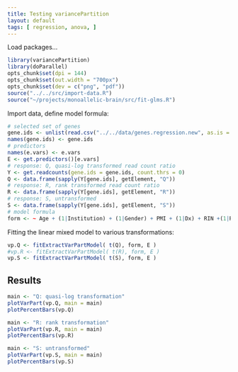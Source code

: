 ```yaml
---
title: Testing variancePartition
layout: default
tags: [ regression, anova, ]
---
```


Load packages...

```r
library(variancePartition)
library(doParallel)
opts_chunk$set(dpi = 144)
opts_chunk$set(out.width = "700px")
opts_chunk$set(dev = c("png", "pdf"))
source("../../src/import-data.R")
source("~/projects/monoallelic-brain/src/fit-glms.R")
```

Import data, define model formula:

```r
# selected set of genes
gene.ids <- unlist(read.csv("../../data/genes.regression.new", as.is = TRUE))
names(gene.ids) <- gene.ids
# predictors
names(e.vars) <- e.vars
E <- get.predictors()[e.vars]
# response: Q, quasi-log transformed read count ratio
Y <- get.readcounts(gene.ids = gene.ids, count.thrs = 0)
Q <- data.frame(sapply(Y[gene.ids], getElement, "Q"))
# response: R, rank transformed read count ratio
R <- data.frame(sapply(Y[gene.ids], getElement, "R"))
# response: S, untransformed
S <- data.frame(sapply(Y[gene.ids], getElement, "S"))
# model formula
form <- ~ Age + (1|Institution) + (1|Gender) + PMI + (1|Dx) + RIN +(1|RNA_batch) + Ancestry.1 + Ancestry.2 + Ancestry.3 + Ancestry.4 + Ancestry.5
```

Fitting the linear mixed model to various transformations:

```r
vp.Q <- fitExtractVarPartModel( t(Q), form, E )
#vp.R <- fitExtractVarPartModel( t(R), form, E )
vp.S <- fitExtractVarPartModel( t(S), form, E )
```

## Results

```r
main <- "Q: quasi-log transformation"
plotVarPart(vp.Q, main = main)
plotPercentBars(vp.Q)
```

```r
main <- "R: rank transformation"
plotVarPart(vp.R, main = main)
plotPercentBars(vp.R)
```

```r
main <- "S: untransformed"
plotVarPart(vp.S, main = main)
plotPercentBars(vp.S)
```
